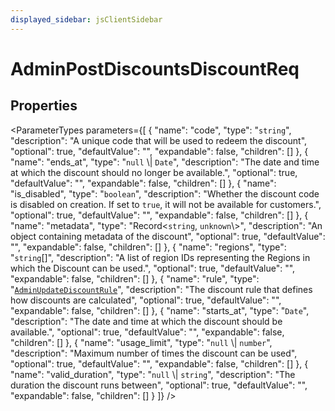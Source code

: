```yaml
---
displayed_sidebar: jsClientSidebar
---
```



# AdminPostDiscountsDiscountReq

## Properties

<ParameterTypes parameters={[
  {
    "name": "code",
    "type": "`string`",
    "description": "A unique code that will be used to redeem the discount",
    "optional": true,
    "defaultValue": "",
    "expandable": false,
    "children": []
  },
  {
    "name": "ends_at",
    "type": "``null`` \\| `Date`",
    "description": "The date and time at which the discount should no longer be available.",
    "optional": true,
    "defaultValue": "",
    "expandable": false,
    "children": []
  },
  {
    "name": "is_disabled",
    "type": "`boolean`",
    "description": "Whether the discount code is disabled on creation. If set to `true`, it will not be available for customers.",
    "optional": true,
    "defaultValue": "",
    "expandable": false,
    "children": []
  },
  {
    "name": "metadata",
    "type": "Record<`string`, `unknown`\\>",
    "description": "An object containing metadata of the discount",
    "optional": true,
    "defaultValue": "",
    "expandable": false,
    "children": []
  },
  {
    "name": "regions",
    "type": "`string`[]",
    "description": "A list of region IDs representing the Regions in which the Discount can be used.",
    "optional": true,
    "defaultValue": "",
    "expandable": false,
    "children": []
  },
  {
    "name": "rule",
    "type": "[`AdminUpdateDiscountRule`](internal.AdminUpdateDiscountRule.mdx)",
    "description": "The discount rule that defines how discounts are calculated",
    "optional": true,
    "defaultValue": "",
    "expandable": false,
    "children": []
  },
  {
    "name": "starts_at",
    "type": "`Date`",
    "description": "The date and time at which the discount should be available.",
    "optional": true,
    "defaultValue": "",
    "expandable": false,
    "children": []
  },
  {
    "name": "usage_limit",
    "type": "``null`` \\| `number`",
    "description": "Maximum number of times the discount can be used",
    "optional": true,
    "defaultValue": "",
    "expandable": false,
    "children": []
  },
  {
    "name": "valid_duration",
    "type": "``null`` \\| `string`",
    "description": "The duration the discount runs between",
    "optional": true,
    "defaultValue": "",
    "expandable": false,
    "children": []
  }
]} />
